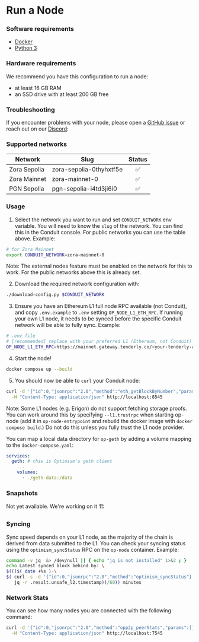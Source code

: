 # Run a Node

### Software requirements

- [Docker](https://docs.docker.com/desktop/)
- [Python 3](https://www.python.org/downloads/)

### Hardware requirements

We recommend you have this configuration to run a node:

- at least 16 GB RAM
- an SSD drive with at least 200 GB free

### Troubleshooting

If you encounter problems with your node, please open a [GitHub issue](https://github.com/conduitxyz/node/issues/new/choose) or reach out on our [Discord](https://discord.com/invite/X5Yn3NzVRh):

### Supported networks

| Network      | Slug                    | Status |
| ------------ | ----------------------- | :----: |
| Zora Sepolia | zora-sepolia-0thyhxtf5e |   ✅   |
| Zora Mainnet | zora-mainnet-0          |   ✅   |
| PGN Sepolia  | pgn-sepolia-i4td3ji6i0  |   ✅   |

### Usage

1. Select the network you want to run and set `CONDUIT_NETWORK` env variable. You will need to know the `slug` of the network. You can find this in the Conduit console. For public networks you can use the table above. Example:

```sh
# for Zora Mainnet
export CONDUIT_NETWORK=zora-mainnet-0
```

Note: The external nodes feature must be enabled on the network for this to work. For the public networks above this is already set.

2. Download the required network configuration with:

```sh
./download-config.py $CONDUIT_NETWORK
```

3. Ensure you have an Ethereum L1 full node RPC available (not Conduit), and copy `.env.example` to `.env` setting `OP_NODE_L1_ETH_RPC`. If running your own L1 node, it needs to be synced before the specific Conduit network will be able to fully sync. Example:

```sh
# .env file
# [recommended] replace with your preferred L1 (Ethereum, not Conduit) node RPC URL:
OP_NODE_L1_ETH_RPC=https://mainnet.gateway.tenderly.co/<your-tenderly-api-key>
```

4. Start the node!

```sh
docker compose up --build
```

5. You should now be able to `curl` your Conduit node:

```sh
curl -d '{"id":0,"jsonrpc":"2.0","method":"eth_getBlockByNumber","params":["latest",false]}' \
  -H "Content-Type: application/json" http://localhost:8545
```

Note: Some L1 nodes (e.g. Erigon) do not support fetching storage proofs. You can work around this by specifying `--l1.trustrpc` when starting op-node (add it in `op-node-entrypoint` and rebuild the docker image with `docker compose build`.) Do not do this unless you fully trust the L1 node provider.

You can map a local data directory for `op-geth` by adding a volume mapping to the `docker-compose.yaml`:

```yaml
services:
  geth: # this is Optimism's geth client
    ...
    volumes:
      - ./geth-data:/data
```

### Snapshots

Not yet available. We're working on it 🏗️

### Syncing

Sync speed depends on your L1 node, as the majority of the chain is derived from data submitted to the L1. You can check your syncing status using the `optimism_syncStatus` RPC on the `op-node` container. Example:

```sh
command -v jq  &> /dev/null || { echo "jq is not installed" 1>&2 ; }
echo Latest synced block behind by: \
$((($( date +%s )-\
$( curl -s -d '{"id":0,"jsonrpc":"2.0","method":"optimism_syncStatus"}' -H "Content-Type: application/json" http://localhost:7545 |
   jq -r .result.unsafe_l2.timestamp))/60)) minutes
```

### Network Stats

You can see how many nodes you are connected with the following command:

```sh
curl -d '{"id":0,"jsonrpc":"2.0","method":"opp2p_peerStats","params":[]}' \
  -H "Content-Type: application/json" http://localhost:7545
```
